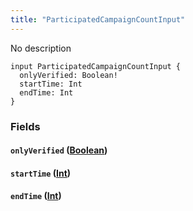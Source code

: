 ```yaml
---
title: "ParticipatedCampaignCountInput"
---
```


No description

```
input ParticipatedCampaignCountInput {
  onlyVerified: Boolean!
  startTime: Int
  endTime: Int
}

```

### Fields[](#fields "Direct link to heading")

#### `onlyVerified` ([Boolean](/developer/graphql-api/references/scalars/boolean))[](#onlyverified-boolean "Direct link to heading")

#### `startTime` ([Int](/developer/graphql-api/references/scalars/int))[](#starttime-int "Direct link to heading")

#### `endTime` ([Int](/developer/graphql-api/references/scalars/int))[](#endtime-int "Direct link to heading")
